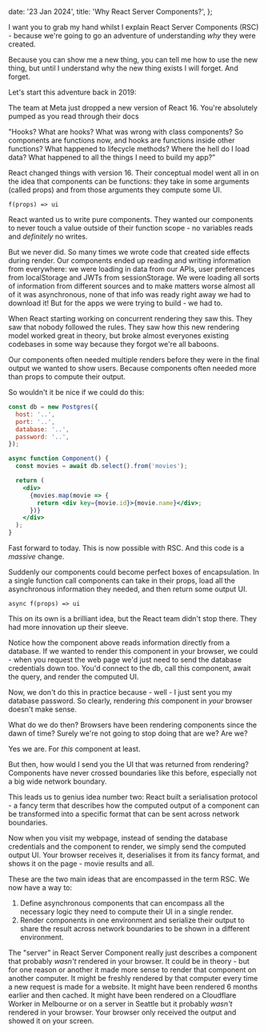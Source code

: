   date: '23 Jan 2024',
  title: 'Why React Server Components?',
};

I want you to grab my hand whilst I explain React Server Components (RSC) - because we're going to go an adventure of understanding _why_ they were created.

Because you can show me a new thing, you can tell me how to use the new thing, but until I understand why the new thing exists I will forget. And forget.

Let's start this adventure back in 2019:

The team at Meta just dropped a new version of React 16. You're absolutely pumped as you read through their docs

"Hooks? What are hooks? What was wrong with class components? So components are functions now, and hooks are functions inside other functions? What happened to lifecycle methods? Where the hell do I load data? What happened to all the things I need to build my app?”

React changed things with version 16. Their conceptual model went all in on the idea that components can be functions: they take in some arguments (called props) and from those arguments they compute some UI.

`f(props) => ui`

React wanted us to write pure components. They wanted our components to never touch a value outside of their function scope - no variables reads and _definitely_ no writes.

But we never did. So many times we wrote code that created side effects during render. Our components ended up reading and writing information from everywhere: we were loading in data from our APIs, user preferences from localStorage and JWTs from sessionStorage. We were loading all sorts of information from different sources and to make matters worse almost all of it was asynchronous, none of that info was ready right away we had to download it! But for the apps we were trying to build - we had to.

When React starting working on concurrent rendering they saw this. They saw that nobody followed the rules. They saw how this new rendering model worked great in theory, but broke almost everyones existing codebases in some way because they forgot we're all baboons.

Our components often needed multiple renders before they were in the final output we wanted to show users. Because components often needed more than props to compute their output.

So wouldn't it be nice if we could do this:

```jsx
const db = new Postgres({
  host: '..',
  port: '..',
  database: '..',
  password: '..',
});

async function Component() {
  const movies = await db.select().from('movies');

  return (
    <div>
      {movies.map(movie => {
        return <div key={movie.id}>{movie.name}</div>;
      })}
    </div>
  );
}
```

Fast forward to today. This is now possible with RSC. And this code is a _massive_ change.

Suddenly our components could become perfect boxes of encapsulation. In a single function call components can take in their props, load all the asynchronous information they needed, and then return some output UI.

`async f(props) => ui`

This on its own is a brilliant idea, but the React team didn't stop there. They had more innovation up their sleeve.

Notice how the component above reads information directly from a database. If we wanted to render this component in your browser, we could - when you request the web page we'd just need to send the database credentials down too. You'd connect to the db, call this component, await the query, and render the computed UI.

Now, we don't do this in practice because - well - I just sent you my database password. So clearly, rendering _this_ component in _your_ browser doesn't make sense.

What do we do then? Browsers have been rendering components since the dawn of time? Surely we're not going to stop doing that are we? Are we?

Yes we are. For _this_ component at least.

But then, how would I send you the UI that was returned from rendering? Components have never crossed boundaries like this before, especially not a big wide network boundary.

This leads us to genius idea number two: React built a serialisation protocol - a fancy term that describes how the computed output of a component can be transformed into a specific format that can be sent across network boundaries.

Now when you visit my webpage, instead of sending the database credentials and the component to render, we simply send the computed output UI. Your browser receives it, deserialises it from its fancy format, and shows it on the page - movie results and all.

These are the two main ideas that are encompassed in the term RSC. We now have a way to:

1. Define asynchronous components that can encompass all the necessary logic they need to compute their UI in a single render.
2. Render components in one environment and serialize their output to share the result across network boundaries to be shown in a different environment.

The "server” in React Server Component really just describes a component that probably _wasn't_ rendered in your browser. It could be in theory - but for one reason or another it made more sense to render that component on another computer. It might be freshly rendered by that computer every time a new request is made for a website. It might have been rendered 6 months earlier and then cached. It might have been rendered on a Cloudflare Worker in Melbourne or on a server in Seattle but it probably _wasn't_ rendered in your browser. Your browser only received the output and showed it on your screen.
